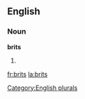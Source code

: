 ==English==
{{wikipedia}}
===Noun===
'''brits'''

# {{plural of|[[brit]]}}

[[Category:English plurals]]

[[fr:brits]]
[[la:brits]]